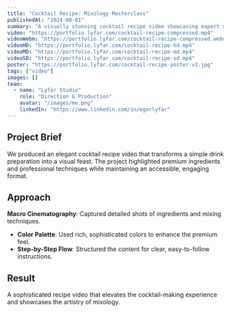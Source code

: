 ```yaml
---
title: "Cocktail Recipe: Mixology Masterclass"
publishedAt: "2024-08-01"
summary: "A visually stunning cocktail recipe video showcasing expert mixology techniques and premium ingredients."
video: "https://portfolio.lyfar.com/cocktail-recipe-compressed.mp4"
videoWebm: "https://portfolio.lyfar.com/cocktail-recipe-compressed.webm"
videoHD: "https://portfolio.lyfar.com/cocktail-recipe-hd.mp4"
videoMD: "https://portfolio.lyfar.com/cocktail-recipe-md.mp4"
videoSD: "https://portfolio.lyfar.com/cocktail-recipe-sd.mp4"
poster: "https://portfolio.lyfar.com/cocktail-recipe-poster-v2.jpg"
tags: ["video"]
images: []
team:
  - name: "Lyfar Studio"
    role: "Direction & Production"
    avatar: "/images/me.png"
    linkedIn: "https://www.linkedin.com/in/egorlyfar"
---
```


## Project Brief

We produced an elegant cocktail recipe video that transforms a simple drink preparation into a visual feast. The project highlighted premium ingredients and professional techniques while maintaining an accessible, engaging format.

## Approach

**Macro Cinematography**: Captured detailed shots of ingredients and mixing techniques.
- **Color Palette**: Used rich, sophisticated colors to enhance the premium feel.
- **Step-by-Step Flow**: Structured the content for clear, easy-to-follow instructions.

## Result

A sophisticated recipe video that elevates the cocktail-making experience and showcases the artistry of mixology.
